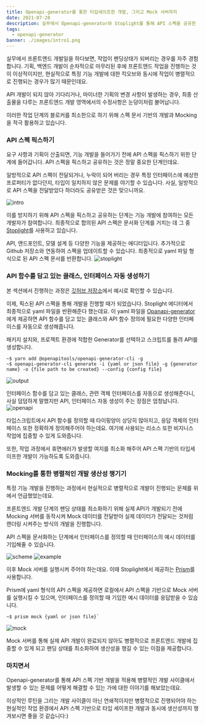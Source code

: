 ```yaml
---
title: Openapi-generator를 통한 타입세이프한 개발, 그리고 Mock 서버까지
date: 2021-07-28
description: 실무에서 Openapi-generator와 Stoplight를 통해 API 스펙을 공유한 경험을 정리합니다.
tags:
  - openapi-generator
banner: ./images/intro1.png
---
```


실무에서 프론트엔드 개발일을 하다보면, 작업이 팬딩상태가 되버리는 경우를 자주 경험합니다. 기획, 백엔드 개발이 순차적으로 마무리된 후에
프론트엔드 작업을 진행하는 것이 이상적이지만, 현실적으로 특정 기능 개발에 대한 킥오브와 동시에 작업이 병렬적으로 진행되는 경우가 많기 때문인데요.

API 개발이 되지 않아 기다리거나, 마이너한 기획의 변경 사항이 발생하는 경우, 최종 산출물을 다루는 프론트엔드 개발 영역에서의 수정사항은 눈덩이처럼 불어납니다.

이러한 작업 단계의 블로커를 최소한으로 하기 위해 스펙 문서 기반의 개발과 Mocking을 적극 활용하고 있습니다.

### API 스펙 픽스하기

요구 사항과 기획이 산출되면, 기능 개발을 들어가기 전에 API 스펙을 픽스하기 위한 단계에 들어갑니다. API 스펙을 픽스하고 공유하는 것은 정말 중요한 단계인데요.

일방적으로 API 스펙이 전달되거나, 누락이 되어 버리는 경우 특정 인터페이스에 예상한 프로퍼티가 없다던지, 타입이 일치하지 않은 문제를 야기할 수 있습니다.
사실, 일방적으로 API 스펙을 전달받았다 하더라도 공유받은 것은 맞으니까요.

![intro](./images/intro1.png)

이를 방지하기 위해 API 스펙을 픽스하고 공유하는 단계는 기능 개발에 참여하는 모든 개발자가 참여합니다. 최종적으로 합의된 API 스펙은 문서화 단계를 거치는 데
그 중 [Stoplight](https://stoplight.io/)를 사용하고 있습니다.

API, 앤드포인트, 모델 설계 등 다양한 기능을 제공하는 에디터입니다. 추가적으로 Github 저장소와 연동하여 스펙을 업데이트할 수 있습니다.
최종적으로 yaml 파일 형식으로 된 API 스펙 문서를 반환합니다.
![stoplight](./images/stoplight.png)

### API 함수를 담고 있는 클래스, 인터페이스 자동 생성하기

본 섹션에서 진행하는 과정은 [깃허브 저장소](https://github.com/youthfulhps/react-typescript-openapi-generator)에서 예시로 확인할 수 있습니다.

이제, 픽스된 API 스펙을 통해 개발을 진행할 때가 되었습니다. Stoplight 에디터에서 최종적으로 yaml 파일을 반환해준다 했는데요.
이 yaml 파일을 [Opanapi-generator](https://openapi-generator.tech/)에게 제공하면 API 함수를 담고 있는 클래스와 API 함수 정의에 필요한 다양한 인터페이스를 자동으로 생성해줍니다.

패키지 설치와, 프로젝트 환경에 적합한 Generator를 선택하고 스크립트를 돌려 API를 생성합니다.

```shell
~$ yarn add @openapitools/openapi-generator-cli -g
~$ openapi-generator-cli generate -i {yaml or json file} -g {generator name} -o {file path to be created} --config {config file}
```

![output](./images/openapi-output.png)

인터페이스 함수를 담고 있는 클래스, 관련 객체 인터페이스를 자동으로 생성해준다니, 사실 덤덤하게 말했지만 API, 인터페이스 자동 생성이 주는 장점은 엄청납니다.
![openapi](./images/openapi.png)

타입스크립트에서 API 함수를 정의할 때 타이핑양이 상당히 많아지고, 응답 객체의 인터페이스 또한 정확하게 정의해주어야 하는데요. 여기에 사용되는 리소스 또한 비지니스 작업에
집중할 수 있게 도와줍니다.

또한, 작업 과정에서 휴면에러가 발생할 여지를 최소화 해주어 API 스펙 기반의 타입세이프한 개발이 가능하도록 도와줍니다.

### Mocking를 통한 병렬적인 개발 생산성 챙기기

특정 기능 개발을 진행하는 과정에서 현실적으로 병렬적으로 개발이 진행되는 문제를 위에서 언급했었는데요.

프론트엔드 개발 단계의 팬딩 상태를 최소화하기 위해 실제 API가 개발되기 전에 Mocking 서버를 동작시켜 Mock 데이터를 전달받아
실제 데이터가 전달되는 것처럼 랜더링 시켜주는 방식의 개발을 진행합니다.

API 스펙을 문서화하는 단계에서 인터페이스를 정의할 때 인터페이스의 예시 데이터를 기입해줄 수 있습니다.

![scheme](./images/scheme.png)
![example](./images/example.png)

이후 Mock 서버를 실행시켜 주어야 하는데요. 이때 Stoplight에서 제공하는 [Prism](https://stoplight.io/open-source/prism/)를 사용합니다.

Prism에 yaml 형식의 API 스펙을 제공하면 로컬에서 API 스펙을 기반으로 Mock 서버를 실행시킬 수 있으며, 인터페이스를 정의할 때 기입한 예시 데이터를 응답받을 수 있습니다.

```shell
~$ prism mock {yaml or json file}`
```

![mock](./images/mock-log.png)

Mock 서버를 통해 실제 API 개발이 완료되지 않아도 병렬적으로
프론트엔드 개발에 집중할 수 있게 되고 팬딩 상태를 최소화하여 생산성을 챙길 수 있는 이점을 제공합니다.

### 마치면서

Openapi-generator를 통해 API 스펙 기반 개발을 적용해 병렬적인 개발 사이클에서 발생할 수 있는 문제를 어떻게 해결할 수 있는 가에
대한 이야기를 해보았는데요.

이상적인 루틴을 그리는 개발 사이클이 아닌 연쇄적이지만 병렬적으로 진행되어야 하는 현실적인 작업 환경에서
API 스펙 기반으로 타입 세이프한 개발과 동시에 생산성까지 챙겨보시면 좋을 것 같습니다:)
